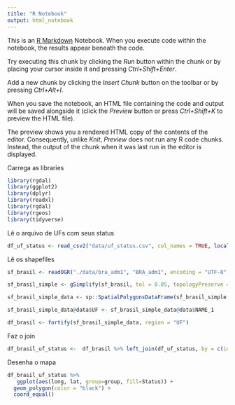 ```yaml
---
title: "R Notebook"
output: html_notebook
---
```


This is an [R Markdown](http://rmarkdown.rstudio.com) Notebook. When you execute code within the notebook, the results appear beneath the code. 

Try executing this chunk by clicking the *Run* button within the chunk or by placing your cursor inside it and pressing *Ctrl+Shift+Enter*. 



Add a new chunk by clicking the *Insert Chunk* button on the toolbar or by pressing *Ctrl+Alt+I*.

When you save the notebook, an HTML file containing the code and output will be saved alongside it (click the *Preview* button or press *Ctrl+Shift+K* to preview the HTML file).

The preview shows you a rendered HTML copy of the contents of the editor. Consequently, unlike *Knit*, *Preview* does not run any R code chunks. Instead, the output of the chunk when it was last run in the editor is displayed.

Carrega as libraries
```r
library(rgdal)
library(ggplot2)
library(dplyr)
library(readxl)
library(rgdal)
library(rgeos)
library(tidyverse)
```

Lê o arquivo de UFs com seus status
```r
df_uf_status <- read_csv2("data/uf_status.csv", col_names = TRUE, locale(encoding = "ISO-8859-1"), col_types = NULL)
```

Lê os shapefiles
```r
sf_brasil <- readOGR("./data/bra_adm1", "BRA_adm1", encoding = "UTF-8", use_iconv = TRUE)
```

```r
sf_brasil_simple <- gSimplify(sf_brasil, tol = 0.05, topologyPreserve = TRUE)
```

```r
sf_brasil_simple_data <- sp::SpatialPolygonsDataFrame(sf_brasil_simple, sf_brasil@data)
```



```r
sf_brasil_simple_data@data$UF <- sf_brasil_simple_data@data$NAME_1

```

```r
df_brasil <- fortify(sf_brasil_simple_data, region = "UF")
```

Faz o join
```r
df_brasil_uf_status <-  df_brasil %>% left_join(df_uf_status, by = c(id = "UF"))

```

Desenha o mapa
```r
df_brasil_uf_status %>%
   ggplot(aes(long, lat, group=group, fill=Status)) +
  geom_polygon(color = "black") +
  coord_equal()
```
